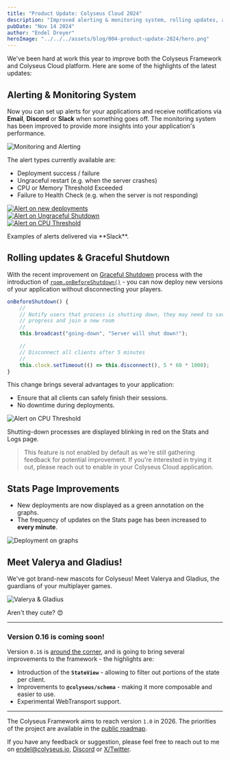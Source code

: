 ```yaml
---
title: "Product Update: Colyseus Cloud 2024"
description: "Improved alerting & monitoring system, rolling updates, and more!"
pubDate: "Nov 14 2024"
author: "Endel Dreyer"
heroImage: "../../../assets/blog/004-product-update-2024/hero.png"
---
```


We've been hard at work this year to improve both the Colyseus Framework and Colyseus Cloud platform. Here are some of the highlights of the latest updates:

## Alerting & Monitoring System

Now you can set up alerts for your applications and receive notifications via **Email**, **Discord** or **Slack** when something goes off. The monitoring system has been improved to provide more insights into your application's performance.

<div class="mt-2 mb-6">
  <Image class="rounded block" src={alertingMonitoring} alt="Monitoring and Alerting" />
</div>

The alert types currently available are:

- Deployment success / failure
- Ungraceful restart (e.g. when the server crashes)
- CPU or Memory Threshold Exceeded
- Failure to Health Check (e.g. when the server is not responding)

<div class="mx-auto mt-6 mb-12 w-sm w-full lg:w-5/6 text-center text-gray-600">
  <div class="grid grid-cols-1 md:grid-cols-3 gap-6 w-full  justify-between">
    <div class="my-auto">
      <a href={slackAlertDeploy.src} target="_blank"><Image class="rounded" src={slackAlertDeploy} alt="Alert on new deployments" /></a>
    </div>
    <div class="my-auto">
      <a href={slackAlertShutdown.src} target="_blank"><Image class="rounded" src={slackAlertShutdown} alt="Alert on Ungraceful Shutdown" /></a>
    </div>
    <div class="my-auto">
      <a href={slackAlertCPU.src} target="_blank"><Image class="rounded" src={slackAlertCPU} alt="Alert on CPU Threshold" /></a>
    </div>
  </div>
  <p class="text-sm p-3 italic">Examples of alerts delivered via **Slack**.</p>
</div>

## Rolling updates & Graceful Shutdown

With the recent improvement on [Graceful Shutdown](https://docs.colyseus.io/server/graceful-shutdown/) process with the introduction of [`room.onBeforeShutdown()`](https://docs.colyseus.io/server/room/#onbeforeshutdown) - you can now deploy new versions of your application without disconnecting your players.

```typescript
onBeforeShutdown() {
    //
    // Notify users that process is shutting down, they may need to save their
    // progress and join a new room
    //
    this.broadcast("going-down", "Server will shut down!");

    //
    // Disconnect all clients after 5 minutes
    //
    this.clock.setTimeout(() => this.disconnect(), 5 * 60 * 1000);
}
```

This change brings several advantages to your application:

- Ensure that all clients can safely finish their sessions.
- No downtime during deployments.

<div class="mx-auto mt-6 mb-12 w-sm w-full lg:w-5/6 text-center text-gray-600">
  <Image class="rounded mx-auto" src={processShutDown} alt="Alert on CPU Threshold" />
  <p class="text-sm p-3 italic">Shutting-down processes are displayed blinking in red on the Stats and Logs page.</p>
</div>

> This feature is not enabled by default as we're still gathering feedback for potential improvement. If you're interested in trying it out, please reach out to enable in your Colyseus Cloud application.

## Stats Page Improvements

- New deployments are now displayed as a green annotation on the graphs.
- The frequency of updates on the Stats page has been increased to **every minute**.

<div class="mt-2 mb-6">
  <Image class="rounded" src={deployGraphs} alt="Deployment on graphs" />
</div>

## Meet Valerya and Gladius!

We've got brand-new mascots for Colyseus! Meet Valerya and Gladius, the guardians of your multiplayer games.

<div class="mt-2 mb-6">
  <Image class="rounded" src={mascots} alt="Valerya & Gladius" />
</div>

Aren't they cute? 😍

---

### Version 0.16 is coming soon!

Version `0.16` is [around the corner](https://github.com/colyseus/colyseus/pull/745), and is going to bring several improvements to the framework - the highlights are:

- Introduction of the **`StateView`** - allowing to filter out portions of the state per client.
- Improvements to **`@colyseus/schema`** - making it more composable and easier to use.
- Experimental WebTransport support.

---

The Colyseus Framework aims to reach version `1.0` in 2026. The priorities of the project are available in the [public roadmap](https://github.com/colyseus/colyseus/wiki/Public-Roadmap).

If you have any feedback or suggestion, please feel free to reach out to me on [endel@colyseus.io](mailto:endel@colyseus.io), [Discord](http://chat.colyseus.io/) or [X/Twitter](https://twitter.com/endel).
